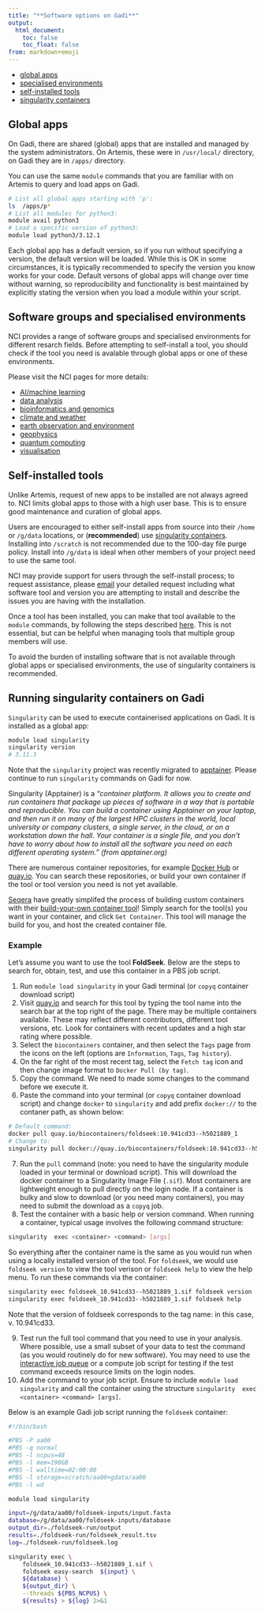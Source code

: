 ```yaml
---
title: "**Software options on Gadi**"
output:
  html_document:
    toc: false
    toc_float: false
from: markdown+emoji
---
```



- [global apps](#global-apps)
- [specialised environments](#software-groups-and-specialised-environments)
- [self-installed tools](#self-installed-tools)
- [singularity containers](#running-singularity-containers-on-gadi)

## Global apps

On Gadi, there are shared (global) apps that are installed and managed by the system administrators. On Artemis, these were in `/usr/local/` directory, on Gadi they are in `/apps/` directory. 

You can use the same `module` commands that you are familiar with on Artemis to query and load apps on Gadi. 

```bash
# List all global apps starting with 'p':
ls  /apps/p*
# List all modules for python3:
module avail python3
# Load a specific version of python3:
module load python3/3.12.1
```

Each global app has a default version, so if you run without specifying a version, the default version will be loaded. While this is OK in some circumstances, it is typically recommended to specify the version you know works for your code. Default versons of global apps will change over time without warning, so reproducibility and functionality is best maintained by explicitly stating the version when you load a module within your script. 

## Software groups and specialised environments

NCI provides a range of software groups and specialised environments for different resarch fields. Before attempting to self-install a tool, you should check if the tool you need is avalable through global apps or one of these environments. 

 Please visit the NCI pages for more details:

- [AI/machine learning](https://opus.nci.org.au/spaces/DAE/pages/137199737/AI+Machine+Learning)
- [data analysis](https://opus.nci.org.au/spaces/DAE/pages/135660043/Data+Analysis)
- [bioinformatics and genomics](https://opus.nci.org.au/spaces/DAE/pages/134742194/Bioinformatics+and+Genomics)
- [climate and weather](https://opus.nci.org.au/spaces/DAE/pages/135660059/Climate+and+Weather?src=contextnavpagetreemode)
- [earth observation and environment](https://opus.nci.org.au/spaces/DAE/pages/137199743/Earth+Observation+and+Environmental?src=contextnavpagetreemode)
- [geophysics](https://opus.nci.org.au/spaces/DAE/pages/135660072/Geophysics)
- [quantum computing](https://opus.nci.org.au/spaces/DAE/pages/146604211/Quantum+Computing)
- [visualisation](https://opus.nci.org.au/spaces/DAE/pages/165610013/Visualisation?src=contextnavpagetreemode)


## Self-installed tools


Unlike Artemis, request of new apps to be installed are not always agreed to. NCI limits global apps to those with a high user base. This is to ensure good maintenance and curation of global apps.

Users are encouraged to either self-install apps from source into their `/home` or `/g/data` locations, or (**recommended**) use [singularity containers](#running-singularity-containers-on-gadi). Installing into `/scratch` is not recommended due to the 100-day file purge policy. Install into `/g/data` is ideal when other members of your project need to use the same tool. 

NCI may provide support for users through the self-install process; to request assistance, please [email](mailto:help@nci.org.au) your detailed request including what software tool and version you are attempting to install and describe the issues you are having with the installation.  


Once a tool has been installed, you can make that tool available to the `module` commands, by following the steps described [here](https://github.com/Sydney-Informatics-Hub/tidbits/blob/main/content/module-loadable-instals-on-gadi.md). This is not essential, but can be helpful when managing tools that multiple group members will use.


To avoid the burden of installing software that is not available through global apps or specialised environments, the use of singularity containers is recommended. 



## Running singularity containers on Gadi

`Singularity` can be used to execute containerised applications on Gadi. It is installed as a global app:

```bash
module load singularity
singularity version
# 3.11.3
```

Note that the `singularity` project was recently migrated to [apptainer](https://apptainer.org/docs/user/1.0/introduction.html). Please continue to run `singularity` commands on Gadi for now. 

Singularity (Apptainer) is a *"container platform. It allows you to create and run containers that package up pieces of software in a way that is portable and reproducible. You can build a container using Apptainer on your laptop, and then run it on many of the largest HPC clusters in the world, local university or company clusters, a single server, in the cloud, or on a workstation down the hall. Your container is a single file, and you don’t have to worry about how to install all the software you need on each different operating system." (from apptainer.org)*

There are numerous container repositories, for example [Docker Hub](https://hub.docker.com/) or [quay.io](https://quay.io/). You can search these repositories, or build your own container if the tool or tool version you need is not yet available. 

[Seqera](https://seqera.io/) have greatly simplifed the process of building custom containers with their [build-your-own container tool](https://seqera.io/containers/)! Simply search for the tool(s) you want in your container, and click `Get Container`. This tool will manage the build for you, and host the created container file.  

### Example

Let's assume you want to use the tool **FoldSeek**. Below are the steps to search for, obtain, test, and use this container in a PBS job script. 

1. Run `module load singularity` in your Gadi terminal (or `copyq` container download script)
2. Visit [quay.io](https://quay.io/) and search for this tool by typing the tool name into the search bar at the top right of the page. There may be multiple containers available. These may reflect different contributors, different tool versions, etc. Look for containers with recent updates and a high star rating where possible.
3. Select the `biocontainers` container, and then select the `Tags` page from the icons on the left (options are `Information`, `Tags`, `Tag history`). 
4. On the far right of the most recent tag, select the `Fetch tag` icon and then change image format to `Docker Pull (by tag)`. 
5. Copy the command. We need to made some changes to the command before we execute it. 
6. Paste the command into your terminal (or `copyq` container download script) and change `docker` to `singularity` and add prefix `docker://` to the contaner path, as shown below: 

```bash
# Default command:
docker pull quay.io/biocontainers/foldseek:10.941cd33--h5021889_1
# Change to:
singularity pull docker://quay.io/biocontainers/foldseek:10.941cd33--h5021889_1
```

7. Run the `pull` command (note: you need to have the singularity module loaded in your terminal or download script). This will download the docker container to a Singularity Image File (`.sif`). Most containers are lightweight enough to pull directly on the login node. If a container is bulky and slow to download (or you need many containers), you may need to submit the download as a `copyq` job. 
8. Test the container with a basic help or version command. When running a container, typical usage involves the following command structure:

```bash
singularity  exec <container> <command> [args]
```

So everything after the container name is the same as you would run when using a locally installed version of the tool. For `foldseek`, we would use `foldseek version` to view the tool verison or `foldseek help` to view the help menu. To run these commands via the container: 

```bash
singularity exec foldseek_10.941cd33--h5021889_1.sif foldseek version
singularity exec foldseek_10.941cd33--h5021889_1.sif foldseek help
```

Note that the version of foldseek corresponds to the tag name: in this case, v. 10.941cd33. 

9. Test run the full tool command that you need to use in your analysis. Where possible, use a small subset of your data to test the command (as you would routinely do for new software). You may need to use the [interactive job queue](./08_job_script.qmd#interactive-jobs) or a compute job script for testing if the test command exceeds resource limits on the login nodes. 
10. Add the command to your job script. Ensure to include `module load singularity` and call the container using the structure `singularity  exec <container> <command> [args]`. 

Below is an example Gadi job script running the `foldseek` container:

```bash
#!/bin/bash

#PBS -P aa00
#PBS -q normal
#PBS -l ncpus=48
#PBS -l mem=190GB
#PBS -l walltime=02:00:00
#PBS -l storage=scratch/aa00+gdata/aa00
#PBS -l wd

module load singularity

input=/g/data/aa00/foldseek-inputs/input.fasta
database=/g/data/aa00/foldseek-inputs/database
output_dir=./foldseek-run/output
results=./foldseek-run/foldseek_result.tsv
log=./foldseek-run/foldseek.log

singularity exec \
    foldseek_10.941cd33--h5021889_1.sif \
    foldseek easy-search  ${input} \
    ${database} \
    ${output_dir} \
    --threads ${PBS_NCPUS} \
    ${results} > ${log} 2>&1
```
